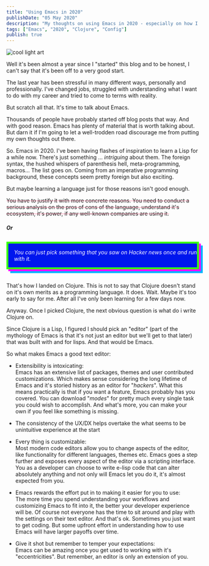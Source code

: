 ```yaml
---
title: "Using Emacs in 2020"
publishDate: "05 May 2020"
description: "My thoughts on using Emacs in 2020 - especially on how I leverage it to write Clojure"
tags: ["Emacs", "2020", "Clojure", "Config"]
publish: true
---
```



<Image src={federico} alt="cool light art" />

Well it's been almost a year since I "started" this blog and to be honest, I can't say that it's been off to a very good start.

The last year has been stressful in many different ways, personally and professionally. I've changed jobs, struggled with understanding what I want to do with my career and tried to come to terms with reality.

But scratch all that. It's time to talk about Emacs.

Thousands of people have probably started off blog posts that way. And with good reason. Emacs has plenty of material that is worth talking about. But darn it if I'm going to let a well-trodden road discourage me from putting my own thoughts out there.

So. Emacs in 2020. I've been having flashes of inspiration to learn a Lisp for a while now. There's just something ... _intriguing_ about them. The foreign syntax, the hushed whispers of parenthesis hell, meta-programming, macros... The list goes on. Coming from an imperative programming background, these concepts seem pretty foreign but also exciting.

But maybe learning a language just for those reasons isn't good enough.

<p style="text-decoration: #ff124f80 line-through">
	You have to justify it with more concrete reasons. You need to conduct a serious analysis on the
	pros of cons of the language, understand it's ecosystem, it's power, if any well-known companies
	are using it.
</p>

<div>
	<h4 style="font-style: italic; text-shadow: 2px 2px 0px var(--cyb-li-pink)">Or</h4>
</div>

<div style="display:flex; flex-direction: row; justify-content: center;">
	<div style="background-color: #0016ee; padding-left: 15px; border: 5px solid #39ff14; box-shadow: 5px 5px #fe00fe, 10px 10px #00b3fe; margin-top: 10px; margin-bottom: 20px; max-width: 650px">
		<p style="color: white; font-style: italic">
			You can just pick something that you saw on Hacker news once and run with it.
		</p>
	</div>
</div>

That's how I landed on Clojure. This is not to say that Clojure doesn't stand on it's own merits as a programming language. It does. Wait. Maybe it's too early to say for me. After all I've only been learning for a few days now.

Anyway. Once I picked Clojure, the next obvious question is what do i write Clojure on.

Since Clojure is a Lisp, I figured I should pick an "editor" (part of the mythology of Emacs is that it's not just an editor but we'll get to that later) that was built with and for lisps. And that would be Emacs.

So what makes Emacs a good text editor:

- Extensibility is intoxicating:<br/>
  Emacs has an extensive list of packages, themes and user contributed customizations. Which makes sense considering the long lifetime of Emacs and it's storied history as an editor for "_hackers_". What this means practically is that if you want a feature, Emacs probably has you covered. You can download "_modes_" for pretty much every single task you could wish to accomplish. And what's more, you can make your own if you feel like something is missing.

- The consistency of the UX/DX helps overtake the what seems to be unintuitive experience at the start

- Every thing is customizable:<br/>
  Most modern code editors allow you to change aspects of the editor, like functionality for different languages, themes etc. Emacs goes a step further and exposes every aspect of the editor via a scripting interface. You as a developer can choose to write e-lisp code that can alter absolutely anything and not only will Emacs let you do it, it's almost expected from you.

- Emacs rewards the effort put in to making it easier for you to use:<br/>
  The more time you spend understanding your workflows and customizing Emacs to fit into it, the better your developer experience will be. Of course not everyone has the time to sit around and play with the settings on their text editor. And that's ok. Sometimes you just want to get coding. But some upfront effort in understanding how to use Emacs will have larger payoffs over time.

- Give it shot but remember to temper your expectations:<br/>
  Emacs can be amazing once you get used to working with it's "eccentricities". But remember, an editor is only an extension of you.

